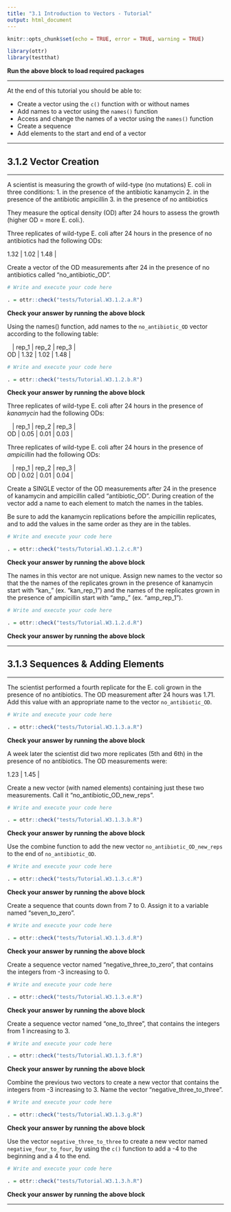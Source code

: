 ```yaml
---
title: "3.1 Introduction to Vectors - Tutorial"
output: html_document
---
```


```r
knitr::opts_chunk$set(echo = TRUE, error = TRUE, warning = TRUE)

library(ottr)
library(testthat)
```
**Run the above block to load required packages**

---

At the end of this tutorial you should be able to:

* Create a vector using the `c()` function with or without names
* Add names to a vector using the `names()` function
* Access and change the names of a vector using the `names()` function
* Create a sequence 
* Add elements to the start and end of a vector

---

## 3.1.2 Vector Creation

---

A scientist is measuring the growth of wild-type (no mutations) E. coli in three conditions:
1. in the presence of the antibiotic kanamycin
2. in the presence of the antibiotic ampicillin
3. in the presence of no antibiotics

They measure the optical density (OD) after 24 hours to assess the growth (higher OD = more E. coli.).

Three replicates of wild-type E. coli after 24 hours in the presence of no antibiotics had the following ODs:

| 1.32 | 1.02 | 1.48 |

Create a vector of the OD measurements after 24 in the presence of no antibiotics called "no_antibiotic_OD". 

```r
# Write and execute your code here

```

```r
. = ottr::check("tests/Tutorial.W3.1.2.a.R")
```
**Check your answer by running the above block** 

Using the names() function, add names to the `no_antibiotic_OD` vector according to the following table:

|    | rep_1 | rep_2 | rep_3 |
| OD | 1.32  | 1.02  | 1.48  |

```r
# Write and execute your code here

```

```r
. = ottr::check("tests/Tutorial.W3.1.2.b.R")
```
**Check your answer by running the above block** 

Three replicates of wild-type E. coli after 24 hours in the presence of *kanamycin* had the following ODs:

|    | rep_1 | rep_2 | rep_3 |
| OD | 0.05  | 0.01  | 0.03  | 

Three replicates of wild-type E. coli after 24 hours in the presence of *ampicillin* had the following ODs:

|    | rep_1 | rep_2 | rep_3 |
| OD | 0.02  | 0.01  | 0.04  |

Create a SINGLE vector of the OD measurements after 24 in the presence of kanamycin and ampicillin called "antibiotic_OD". During creation of the vector add a name to each element to match the names in the tables. 

Be sure to add the kanamycin replications before the ampicillin replicates, and to add the values in the same order as they are in the tables.

```r
# Write and execute your code here

```

```r
. = ottr::check("tests/Tutorial.W3.1.2.c.R")
```
**Check your answer by running the above block** 

The names in this vector are not unique. Assign new names to the vector so that the the names of the replicates grown in the presence of kanamycin start with "kan_" (ex. "kan_rep_1") and the names of the replicates grown in the presence of ampicillin start with "amp_" (ex. "amp_rep_1").

```r
# Write and execute your code here

```

```r
. = ottr::check("tests/Tutorial.W3.1.2.d.R")
```
**Check your answer by running the above block** 

---

## 3.1.3 Sequences & Adding Elements

---

The scientist performed a fourth replicate for the E. coli grown in the presence of no antibiotics. The OD measurement after 24 hours was 1.71. Add this value with an appropriate name to the vector `no_antibiotic_OD`. 

```r
# Write and execute your code here

```

```r
. = ottr::check("tests/Tutorial.W3.1.3.a.R")
```
**Check your answer by running the above block** 

A week later the scientist did two more replicates (5th and 6th) in the presence of no antibiotics. The OD measurements were:

| 1.23 | 1.45 |

Create a new vector (with named elements) containing just these two measurements. Call it "no_antibiotic_OD_new_reps".

```r
# Write and execute your code here

```

```r
. = ottr::check("tests/Tutorial.W3.1.3.b.R")
```
**Check your answer by running the above block** 

Use the combine function to add the new vector `no_antibiotic_OD_new_reps` to the end of `no_antibiotic_OD`.

```r
# Write and execute your code here

```

```r
. = ottr::check("tests/Tutorial.W3.1.3.c.R")
```
**Check your answer by running the above block** 

Create a sequence that counts down from 7 to 0. Assign it to a variable named "seven_to_zero".

```r
# Write and execute your code here

```

```r
. = ottr::check("tests/Tutorial.W3.1.3.d.R")
```
**Check your answer by running the above block** 

Create a sequence vector named "negative_three_to_zero", that contains the integers from -3 increasing to 0.

```r
# Write and execute your code here

```

```r
. = ottr::check("tests/Tutorial.W3.1.3.e.R")
```
**Check your answer by running the above block** 

Create a sequence vector named "one_to_three", that contains the integers from 1 increasing to 3.

```r
# Write and execute your code here

```

```r
. = ottr::check("tests/Tutorial.W3.1.3.f.R")
```
**Check your answer by running the above block** 

Combine the previous two vectors to create a new vector that contains the integers from -3 increasing to 3. Name the vector "negative_three_to_three".

```r
# Write and execute your code here

```

```r
. = ottr::check("tests/Tutorial.W3.1.3.g.R")
```
**Check your answer by running the above block** 

Use the vector `negative_three_to_three` to create a new vector named `negative_four_to_four`, by using the `c()` function to add a -4 to the beginning and a 4 to the end.

```r
# Write and execute your code here

```

```r
. = ottr::check("tests/Tutorial.W3.1.3.h.R")
```
**Check your answer by running the above block** 

---